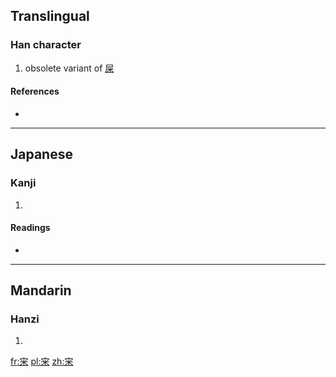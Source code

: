 {{zh-hanzi|{{zh-lookup|宩}}}}
==Translingual==

===Han character===
{{Han char|rn=40|rad=宀|as=06|sn=9|four=|canj=十火木 (JFD)}}

# {{archaic|lang=mul}} obsolete variant of [[屎]]

====References====
* {{Han ref|kx=0285.101|dkj=07147|hdz=20929.010|uh=5BA9|ud=23465}}

----

==Japanese==

===Kanji===
{{ja-kanji|grade=|rs=宀06}}

# {{defn|Japanese|sort=宀06}}

====Readings====
* {{ja-readings|on=[[し]] (shi)|kun=}}

----

==Mandarin==

===Hanzi===
{{cmn-hanzi|pin=[[shǐ]] ([[shi3]])|wg=shih<sup>3</sup>}}

# {{defn|Mandarin|sort=宀06}}

[[fr:宩]]
[[pl:宩]]
[[zh:宩]]
